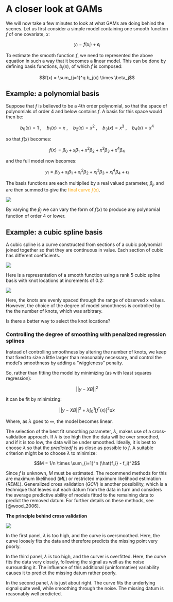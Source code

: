 # A closer look at GAMs {#a-closer-look}

We will now take a few minutes to look at what GAMs are doing behind the
scenes. Let us first consider a simple model containing one smooth function $f$ of one covariate, $x$:

$$y_i = f(x_i) + \epsilon_i$$

To estimate the smooth function $f$, we need to represented the above equation in such a way that it becomes a linear model. This can be done by defining basis functions, $b_j(x)$, of which $f$ is composed:

$$f(x) = \sum_{j=1}^q b_j(x) \times \beta_j$$

## Example: a polynomial basis

Suppose that $f$ is believed to be a 4th order polynomial, so that the space of polynomials of order 4 and below contains $f$. A basis for this space would then be:

$$b_0(x)=1 \ , \quad b_1(x)=x \ , \quad b_2(x)=x^2 \ , \quad b_3(x)=x^3 \ , \quad b_4(x)=x^4$$

so that $f(x)$ becomes:

$$f(x) = \beta_0 + x\beta_1 +  x^2\beta_2 + x^3\beta_3 + x^4\beta_4$$

and the full model now becomes:

$$y_i = \beta_0 + x_i\beta_1 +  x^2_i\beta_2 + x^3_i\beta_3 + x^4_i\beta_4 + \epsilon_i$$

The basis functions are each multiplied by a real valued parameter, $\beta_j$, and are then summed to give the <font color="orange">final curve $f(x)$</font>.

![](images/polynomial_basis_example.png)

By varying the $\beta_j$ we can vary the form of $f(x)$ to produce any polynomial function of order 4 or lower.

## Example: a cubic spline basis

A cubic spline is a curve constructed from sections of a cubic
polynomial joined together so that they are continuous in value. Each
section of cubic has different coefficients.

![](images/cubic_spline.png)

Here is a representation of a smooth function using a rank 5 cubic spline basis with knot locations at increments of 0.2:

![](images/cubic_spline5.jpg)

Here, the knots are evenly spaced through the range of observed x values. However, the choice of the degree of model smoothness is controlled by the the number of knots, which was arbitrary. 

:::puzzle
Is there a better way to select the knot locations?
:::

### Controlling the degree of smoothing with penalized regression splines

Instead of controlling smoothness by altering the number of knots, we
keep that fixed to size a little larger than reasonably necessary, and
control the model's smoothness by adding a "wiggleness" penalty.

So, rather than fitting the model by minimizing (as with least squares regression):

$$||y - XB||^{2}$$

it can be fit by minimizing:

$$||y - XB||^{2} + \lambda \int_0^1[f^{''}(x)]^2dx$$

Where, as $\lambda$ goes to $\infty$, the model becomes linear.

The selection of the best fit smoothing parameter, $\lambda$, makes use of a cross-validation approach. If $\lambda$
is too high then the data will be over smoothed, and if it is too low, the data will be under smoothed. Ideally, it is best to choose $\lambda$ so that the $predicted f$ is as close as possible to $f$. A suitable criterion might be to choose $\lambda$ to minimize:

$$M = 1/n \times \sum_{i=1}^n (\hat{f_i} - f_i)^2$$

Since $f$ is unknown, $M$ must be estimated. The recommend methods for this are maximum likelihood (*ML*) or restricted maximum likelihood estimation (*REML*). Generalized cross validation (*GCV*) is another possibility, which is a technique that leaves out each datum from the data in turn and considers the average predictive ability of models fitted to the remaining data to predict the removed datum. For further details on these methods, see [@wood_2006].

:::explanation
__The principle behind cross validation__

![](images//illustration_of_smooth_sel.png)

In the first panel, $\lambda$ is too high, and the curve is oversmoothed. Here, the curve loosely fits the data and therefore  predicts the missing point very poorly. 

In the third panel, $\lambda$ is too high, and the curver is overfitted. Here, the curve fits the data very closely, following the signal as well as the noise surrounding it. The influence of this additional (uninformative) variability causes it to predict the missing datum rather poorly. 

In the second panel, $\lambda$ is just about right. The curve fits the underlying signal quite well, while smoothing through the noise. The missing datum is reasonably well predicted.

:::